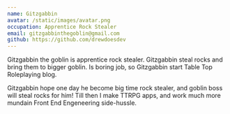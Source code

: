 ```yaml
---
name: Gitzgabbin
avatar: /static/images/avatar.png
occupation: Apprentice Rock Stealer
email: gitzgabbinthegoblin@gmail.com
github: https://github.com/drewdoesdev
---
```


Gitzgabbin the goblin is apprentice rock stealer.  Gitzgabbin steal rocks and bring them to bigger goblin.  Is boring job, so Gitzgabbin start Table Top Roleplaying blog.  

Gitzgabbin hope one day he become big time rock stealer, and goblin boss will steal rocks for him!  Till then I make TTRPG apps, and work much more mundain Front End Engeneering side-hussle.